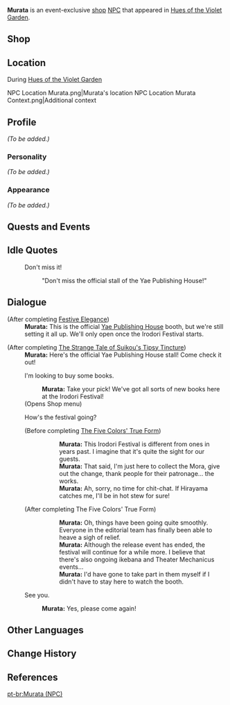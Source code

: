{{Meta
<!-- Remove this template after adding the missing info -->
|missing_NPC_profile  = yes
}}
{{About|the event-exclusive NPC|the Pyro Archon|Murata}}
{{Character Infobox
|type             = Event NPC
|name             = Murata
|image            = NPC Murata.png
|region           = Inazuma
|title            = Yae Publishing House Editor
|affiliation      = Yae Publishing House
|voiceEN          = [https://www.reagankathryn.com/ Reagan Kathryn]<ref>Twitter: [https://twitter.com/reagankathryn_/status/1514680702712758279 EN VA Self Announcement]</ref>
|voiceJP          = Fujita Mizuki ({{ja|藤田みずき}})<ref>Twitter: [https://twitter.com/mizucchini829/status/1512339180449374210 JP VA Self Announcement]</ref>
}}
'''Murata''' is an event-exclusive [[shop]] [[NPC]] that appeared in [[Hues of the Violet Garden]].

==Shop==
{{Shop/Header|total=1|vendor=Murata (NPC)}}
{{Shop|The Saga of Hamavaran|specific=The Saga of Hamavaran (Preface)|1,500|1|total=1|type=Book}}
{{Shop|The Saga of Hamavaran|specific=The Saga of Hamavaran (I)|1,500|1|total=1|type=Book}}
{{Shop|The Saga of Hamavaran|specific=The Saga of Hamavaran (II)|1,500|1|total=1|type=Book}}
{{Shop|Treasured Tales of the Chouken Shinkageuchi|specific=Treasured Tales of the Chouken Shinkageuchi (I)|1,500|1|total=1|type=Book}}
{{Shop|The Serpent and Drakes of Tokoyokoku|specific=The Serpent and Drakes of Tokoyokoku|1,500|1|total=1|type=Book}}
{{Shop|Teyvat Travel Guide - Inazuma|1,500|1|total=1}}
{{Shop|Shogun Almighty: Reborn as Raiden With Unlimited Power|1,500|1|total=1}}
{{Shop|Pretty Please, Kitsune Guuji?|1,500|1|total=1}}
{{Shop|Hex & Hound|specific=Hex & Hound (X)|3,000|1|total=1|type=Book}}
{{Shop|Hex & Hound|specific=Hex & Hound (XI)|3,000|1|total=1|type=Book}}
{{Shop|New Chronicles of the Six Kitsune|specific=New Chronicles of the Six Kitsune: Prologue|3,000|1|total=1|type=Book}}
{{Shop|New Chronicles of the Six Kitsune|specific=New Chronicles of the Six Kitsune (I)|3,000|1|total=1|type=Book}}
{{Shop|New Chronicles of the Six Kitsune|specific=New Chronicles of the Six Kitsune (II)|3,000|1|total=1|type=Book}}
{{Shop|New Chronicles of the Six Kitsune|specific=New Chronicles of the Six Kitsune (IV)|3,000|1|total=1|type=Book}}
{{Shop|New Chronicles of the Six Kitsune|specific=New Chronicles of the Six Kitsune (V)|3,000|1|total=1|type=Book}}
{{Shop|A Legend of Sword|specific=A Legend of Sword (I)|3,000|1|total=1|type=Book}}
{{Shop|A Legend of Sword|specific=A Legend of Sword (II)|3,000|1|total=1|type=Book}}
{{Shop|A Legend of Sword|specific=A Legend of Sword (III)|3,000|1|total=1|type=Book}}
{{Shop|A Legend of Sword|specific=A Legend of Sword (IV)|3,000|1|total=1|type=Book}}
{{Shop|Princess Mina of the Fallen Nation|specific=Princess Mina of the Fallen Nation (I)|3,000|1|total=1|type=Book}}
{{Shop|Princess Mina of the Fallen Nation|specific=Princess Mina of the Fallen Nation (II)|3,000|1|total=1|type=Book}}
{{Shop|Princess Mina of the Fallen Nation|specific=Princess Mina of the Fallen Nation (III)|3,000|1|total=1|type=Book}}
{{Shop|Princess Mina of the Fallen Nation|specific=Princess Mina of the Fallen Nation (IV)|3,000|1|total=1|type=Book}}
{{Shop|Princess Mina of the Fallen Nation|specific=Princess Mina of the Fallen Nation (VI)|3,000|1|total=1|type=Book}}
{{Shop|Flowers for Princess Fischl|specific=Flowers for Princess Fischl (0)|3,000|1|total=1|type=Book}}
{{Shop/Footer|total=31,500}}

==Location==
;During [[Hues of the Violet Garden]]
<gallery>
NPC Location Murata.png|Murata's location
NPC Location Murata Context.png|Additional context
</gallery>

==Profile==
<!-- detailed story/lore information goes here -->
''(To be added.)''

===Personality===
''(To be added.)''

===Appearance===
''(To be added.)''

==Quests and Events==
{{Quests and Events}}

==Idle Quotes==
{{Dialogue start}}
: {{DIcon|Idle}} Don't miss it!
:: {{A|VO Murata Irodori 01.ogg}} "Don't miss the official stall of the Yae Publishing House!"
{{Dialogue end}}

==Dialogue==
{{Dialogue start}}
;(After completing [[Festive Elegance]])
:'''Murata:''' This is the official [[Yae Publishing House]] booth, but we're still setting it all up. We'll only open once the Irodori Festival starts.

;(After completing [[The Strange Tale of Suikou's Tipsy Tincture (Quest)|The Strange Tale of Suikou's Tipsy Tincture]])
:'''Murata:''' Here's the official Yae Publishing House stall! Come check it out!
:{{DIcon|Shop}} I'm looking to buy some books.
::'''Murata:''' Take your pick! We've got all sorts of new books here at the Irodori Festival!
:;(Opens Shop menu)
:{{DIcon}} How's the festival going?
:;(Before completing [[The Five Colors' True Form]])
:::'''Murata:''' This Irodori Festival is different from ones in years past. I imagine that it's quite the sight for our guests.
:::'''Murata:''' That said, I'm just here to collect the Mora, give out the change, thank people for their patronage... the works.
:::'''Murata:''' Ah, sorry, no time for chit-chat. If Hirayama catches me, I'll be in hot stew for sure!
:;(After completing The Five Colors' True Form)
:::'''Murata:''' Oh, things have been going quite smoothly. Everyone in the editorial team has finally been able to heave a sigh of relief.
:::'''Murata:''' Although the release event has ended, the festival will continue for a while more. I believe that there's also ongoing ikebana and Theater Mechanicus events...
:::'''Murata:''' I'd have gone to take part in them myself if I didn't have to stay here to watch the booth.
:{{DIcon}} See you.
::'''Murata:''' Yes, please come again!
{{Dialogue end}}

==Other Languages==
{{Other Languages
|default_hidden = 1
|en      = Murata
|zhs     = 村田
|zhs_rm  = Cūntián
|zht     = 村田
|zht_rm  = Cūntián
|ja      = 村田
|ja_rm   = Murata
|ko      = 무라타
|ko_rm   = Murata
|es      = Murata
|fr      = Murata
|ru      = Мурата
|th      = Murata
|vi      = Murata
|de      = Murata
|id      = Murata
|pt      = Murata
}}

==Change History==
{{Change History|2.6}}

==References==
{{Reflist}}
[[pt-br:Murata (NPC)]]